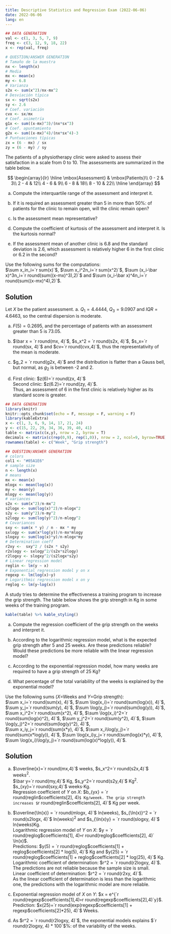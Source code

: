 ```yaml
---
title: Descriptive Statistics and Regression Exam (2022-06-06)
date: 2022-06-06
lang: en
---
```


:::{#exr-1}
```r
## DATA GENERATION
val <- c(1, 3, 5, 7, 9)
freq <- c(3, 12, 9, 18, 22)
x <- rep(val, freq)

# QUESTION/ANSWER GENERATION
# Tamaño de la muestra
nx <- length(x)
# Media
mx <- mean(x)
my <- 6.8
# Varianza
s2x <- sum(x^2)/nx-mx^2
# Desviación típica
sx <- sqrt(s2x)
sy <- 2.6
# Coef. variación
cvx <- sx/mx
# Coef. asimetría
g1x <- sum((x-mx)^3)/(nx*sx^3)
# Coef. apuntamiento
g2x <- sum((x-mx)^4)/(nx*sx^4)-3
# Puntuaciones típicas
zx = (6 - mx) / sx
zy = (6 - my) / sy
```

The patients of a physiotherapy clinic were asked to assess their satisfaction in a scale from 0 to 10. The assessments are summarized in the table below.

$$
\begin{array}{lr} 
\hline
\mbox{Assessment} & \mbox{Patients}\\  
0 - 2 & 3\\
2 - 4 & 12\\  
4 - 6 & 9\\ 
6 - 8 & 18\\ 
8 - 10 & 22\\ 
\hline
\end{array}
$$

a. Compute the interquartile range of the assessment and interpret it.

a. If it is required an assessment greater than 5 in more than 50%: of patients for the clinic to remain open, will the clinic remain open?

a. Is the assessment mean representative?

a. Compute the coefficient of kurtosis of the assessment and interpret it. Is the kurtosis normal?

a. If the assessment mean of another clinic is 6.8 and the standard deviation is 2.6,  which assessment is relatively higher 6 in the first clinic or 6.2 in the second?


Use the following sums for the computations:  
$\sum x_in_i=`r sum(x)`$, $\sum x_i^2n_i=`r sum(x^2)`$, $\sum (x_i-\bar x)^3n_i=`r round(sum((x-mx)^3),2)`$ and $\sum (x_i-\bar x)^4n_i=`r round(sum((x-mx)^4),2)`$.

:::{.callout-tip collapse="true"}
## Solution
Let $X$ be the patient assessment.
a. $Q_1= 4.4444$, $Q_3=9.0907$ and $IQR = 4.6463$, so the central dispersion is moderate.

a. $F(5)=0.2695$, and the percentage of patients with an assessment greater than 5 is $73.05%:$.

a. $\bar x = `r round(mx, 4)`$, $s_x^2 = `r round(s2x, 4)`$, $s_x=`r round(sx, 4)`$ and $cv=`r round(cvx,4)`$, thus the representativity of the mean is moderate.

a. $g_2 = `r round(g2x, 4)`$ and the distribution is flatter than a Gauss bell, but normal, as $g_2$ is between -2 and 2.

a. First clinic: $z(6)=`r round(zx, 4)`$   
Second clinic: $z(6.2)=`r round(zy, 4)`$.  
Thus, an assessment of 6 in the first clinic is relatively higher as its standard score is greater. 
:::
:::

:::{#exr-2}
```r
## DATA GENERATION
library(knitr)
knitr::opts_chunk$set(echo = F, message = F, warning = F)
library(kableExtra)
x <- c(1, 3, 6, 9, 14, 17, 21, 24)
y <- c(15, 22, 29, 34, 36, 39, 40, 41)
table <- matrix(c(x,y), nrow = 2, byrow = T)
decimals <- matrix(c(rep(0,9), rep(1,0)), nrow = 2, ncol=9, byrow=TRUE)
rownames(table) <- c("Week", "Grip strength")

## QUESTION/ANSWER GENERATION
# colors
col1 <- "#05A1E6"
# sample size
n <- length(x)
# means
mx <- mean(x)
mlogx <- mean(log(x))
my <- mean(y)
mlogy <- mean(log(y))
# variances
s2x <- sum(x^2)/n-mx^2
s2logx <- sum(log(x)^2)/n-mlogx^2
s2y <- sum(y^2)/n-my^2
s2logy <- sum(log(y)^2)/n-mlogy^2
# Covariances
sxy <- sum(x * y) / n - mx * my
sxlogy <- sum(x*log(y))/n-mx*mlogy
slogxy <- sum(log(x)*y)/n-mlogx*my
# Determination coeff
r2xy <-  sxy^2 / (s2x * s2y)
r2xlogy <- sxlogy^2/(s2x*s2logy)
r2logxy <- slogxy^2/(s2logx*s2y)
# Linear regression model
reglin <- lm(y ~ x)
# Exponential regression model y on x
regexp <- lm(log(x)~y)
# Logarithmic regression model x on y
reglog <- lm(y~log(x))
```

A study tries to determine the effectiveness a training program to increase the grip strength. The table below shows the grip strength in Kg in some weeks of the training program.

```r
kable(table) %>% kable_styling()
```

a. Compute the regression coefficient of the grip strength on the weeks and interpret it.

a. According to the logarithmic regression model, what is the expected grip strength after 5 and 25 weeks. Are these predictions reliable? Would these predictions be more reliable with the linear regression model?

a. According to the exponential regression model, how many weeks are required to have a grip strength of 25 Kg?

a. What percentage of the total variability of the weeks is explained by the exponential model?

Use the following sums ($X$=Weeks and $Y$=Grip strength):  
$\sum x_i=`r round(sum(x), 4)`$, $\sum \log(x_i)=`r round(sum(log(x)), 4)`$, $\sum y_j=`r round(sum(y), 4)`$, $\sum \log(y_j)=`r round(sum(log(y)), 4)`$,  
$\sum x_i^2=`r round(sum(x^2), 4)`$, $\sum \log(x_i)^2=`r round(sum(log(x)^2), 4)`$, $\sum y_j^2=`r round(sum(y^2), 4)`$, $\sum \log(y_j)^2=`r round(sum(log(y)^2), 4)`$,  
$\sum x_iy_j=`r round(sum(x*y), 4)`$, $\sum x_i\log(y_j)=`r round(sum(x*log(y)), 4)`$, $\sum \log(x_i)y_j=`r round(sum(log(x)*y), 4)`$, $\sum \log(x_i)\log(y_j)=`r round(sum(log(x)*log(y)), 4)`$.

:::{.callout-tip collapse="true"}
## Solution
a. $\overline{x}=`r round(mx,4)`$ weeks, $s_x^2=`r round(s2x,4)`$ weeks$^2$.  
$\bar y=`r round(my,4)`$ Kg, $s_y^2=`r round(s2y,4)`$ Kg$^2$.  
$s_{xy}=`r round(sxy,4)`$ weeks$\cdot$Kg.  
Regression coefficient of $Y$ on $X$: $b_{yx} = `r round(reglin$coefficients[2], 4)`$ Kg/weeek. The grip strength increases $`r round(reglin$coefficients[2], 4)`$ Kg per week.

a. $\overline{\ln(x)} = `r round(mlogx, 4)`$ ln(weeks), $s_{\ln(x)}^2 = `r round(s2logx, 4)`$  ln(weeks)$^2$ and $s_{\ln(x)y} = `r round(slogxy, 4)`$ ln(weeks)Kg.  
Logarithmic regression model of $Y$ on $X$: $y = `r round(reglog$coefficients[1], 4)` + `r round(reglog$coefficients[2], 4)` \ln(x)$.  
Predictions: $y(5) = `r round(reglog$coefficients[1] + reglog$coefficients[2] * log(5), 4)`$ Kg and $y(25) = `r round(reglog$coefficients[1] + reglog$coefficients[2] * log(25), 4)`$ Kg.  
Logarithmic coefficient of determination: $r^2 = `r round(r2logxy, 4)`$.
The predictions are not reliable because the sample size is small.  
Linear coefficient of determination: $r^2 = `r round(r2xy, 4)`$.  
As the linear coefficient of determination is less than the logarithmic one, the predictions with the logarithmic model are more reliable.

a. Exponential regression model of $X$ on $Y$: $x = e^{`r round(regexp$coefficients[1],4)` + `r round(regexp$coefficients[2],4)`y}$.  
Prediction: $x(25)=`r round(exp(regexp$coefficients[1] + regexp$coefficients[2]*25), 4)`$ Weeks.  

a. As $r^2 = `r round(r2logxy, 4)`$, the exponential models explains $`r round(r2logxy, 4) * 100`$%: of the variability of the weeks.  
:::
:::
